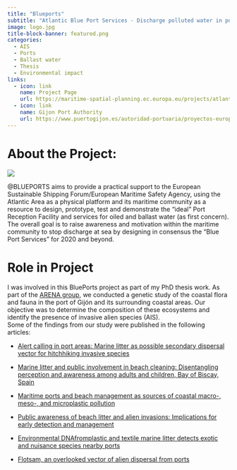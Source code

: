 ```yaml
---
title: "Blueports"
subtitle: "Atlantic Blue Port Services - Discharge polluted water in port, not at sea"
image: logo.jpg
title-block-banner: featured.png
categories:
  - AIS
  - Ports
  - Ballast water
  - Thesis
  - Environmental impact
links:
  - icon: link
    name: Project Page
    url: https://maritime-spatial-planning.ec.europa.eu/projects/atlantic-blue-port-services-discharge-polluted-water-port-not-sea
  - icon: link
    name: Gijon Port Authority
    url: https://www.puertogijon.es/autoridad-portuaria/proyectos-europeos/
---
```



# About the Project:

![](logo.jpg){fig-align="center"}

@BLUEPORTS aims to provide a practical support to the European Sustainable Shipping Forum/European Maritime Safety Agency, using the Atlantic Area as a physical platform and its maritime community as a resource to design, prototype, test and demonstrate the “ideal” Port Reception Facility and services for oiled and ballast water (as first concern). The overall goal is to raise awareness and motivation within the maritime community to stop discharge at sea by designing in consensus the "Blue Port Services" for 2020 and beyond.

# Role in Project

I was involved in this BluePorts project as part of my PhD thesis work. As part of the [ARENA group](https://arena.grupos.uniovi.es/), we conducted a genetic study of the coastal flora and fauna in the port of Gijón and its surrounding coastal areas. Our objective was to determine the composition of these ecosystems and identify the presence of invasive alien species (AIS).  
Some of the findings from our study were published in the following articles:

  - [Alert calling in port areas: Marine litter as possible secondary dispersal vector for hitchhiking invasive species](https://doi.org/10.1016/j.jnc.2018.01.005)
  
  - [Marine litter and public involvement in beach cleaning: Disentangling perception and awareness among adults and children, Bay of Biscay, Spain](https://doi.org/10.1016/j.marpolbul.2019.02.034)
  
  - [Maritime ports and beach management as sources of coastal macro-, meso-, and microplastic pollution](https://doi.org/10.1007/s11356-021-12821-0)

  - [Public awareness of beach litter and alien invasions: Implications for early detection and management](https://doi.org/10.1016/j.ocecoaman.2022.106040)

  - [Environmental DNAfromplastic and textile marine litter detects exotic and nuisance species nearby ports](https://doi.org/10.1371/journal.pone.0228811)
  - [Flotsam, an overlooked vector of alien dispersal from ports](https://doi.org/10.1016/j.ecss.2022.107879)
  
